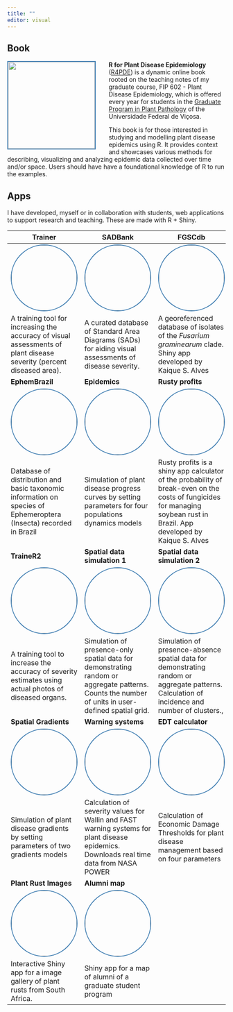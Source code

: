 ```yaml
---
title: ""
editor: visual
---
```


## Book

[![](https://r4pde.netlify.app/cover.png){style="float: left; margin-right: 30px; border: 2px solid steelblue" width="200"}](https://r4pde.netlify.app/)**R for Plant Disease Epidemiology** ([R4PDE](https://r4pde.netlify.app/)) is a dynamic online book rooted on the teaching notes of my graduate course, FIP 602 - Plant Disease Epidemiology, which is offered every year for students in the [Graduate Program in Plant Pathology](http://www.dfp.ufv.br/grad/) of the Universidade Federal de Viçosa.

This book is for those interested in studying and modelling plant disease epidemics using R. It provides context and showcases various methods for describing, visualizing and analyzing epidemic data collected over time and/or space. Users should have have a foundational knowledge of R to run the examples.

## Apps

I have developed, myself or in collaboration with students, web applications to support research and teaching. These are made with R + Shiny.

| Trainer                                                                                                                                                                 | SADBank                                                                                                                                                                        | FGSCdb                                                                                                                                                                    |
|------------------------|------------------------|------------------------|
| [![](figs/app_trainer.png){style="border-radius: 50%; border: 2px solid steelblue" width="150"}](https://edelponte.shinyapps.io/trainer)                                | [![](figs/app_sadbank.png){style="border-radius: 50%; border: 2px solid steelblue" width="150"}](https://edelponte.shinyapps.io/sadbank)                                       | [![](figs/app_fgscdb.png){style="border-radius: 50%; border: 2px solid steelblue" width="150"}](https://edelponte.shinyapps.io/fgscdb)                                    |
| A training tool for increasing the accuracy of visual assessments of plant disease severity (percent diseased area).                                                    | A curated database of Standard Area Diagrams (SADs) for aiding visual assessments of disease severity.                                                                         | A georeferenced database of isolates of the *Fusarium graminearum* clade. Shiny app developed by Kaique S. Alves                                                          |
| **EphemBrazil**                                                                                                                                                         | **Epidemics**                                                                                                                                                                  | **Rusty profits**                                                                                                                                                         |
| [![](figs/app_ephembrazil.png){style="border-radius: 50%; border: 2px solid steelblue" width="150"}](https://edelponte.shinyapps.io/ephembrazil/)                       | [![](figs/app_epidemics.png){style="border-radius: 50%; border: 2px solid steelblue" width="150"}](https://edelponte.shinyapps.io/epidemics)                                   | [![](figs/app_rusty.png){style="border-radius: 50%; border: 2px solid steelblue" width="150"}](https://alvesks.shinyapps.io/rusty-profits/)                               |
| Database of distribution and basic taxonomic information on species of Ephemeroptera (Insecta) recorded in Brazil                                                       | Simulation of plant disease progress curves by setting parameters for four populations dynamics models                                                                         | Rusty profits is a shiny app calculator of the probability of break-even on the costs of fungicides for managing soybean rust in Brazil. App developed by Kaique S. Alves |
| **TraineR2**                                                                                                                                                            | **Spatial data simulation 1**                                                                                                                                                  | **Spatial data simulation 2**                                                                                                                                             |
| [![](figs/app_trainer2.png){style="border-radius: 50%; border: 2px solid steelblue" width="150"}](https://delponte.shinyapps.io/traineR2/)                              | [![](figs/app_spatial.png){style="border-radius: 50%;  border: 2px solid steelblue" width="150"}](https://delponte.shinyapps.io/spatial)                                       | [![](figs/app_spatial2.png){style="border-radius: 50%; border: 2px solid steelblue" width="150"}](https://delponte.shinyapps.io/spatial2/)                                |
| A training tool to increase the accuracy of severity estimates using actual photos of diseased organs.                                                                  | Simulation of presence-only spatial data for demonstrating random or aggregate patterns. Counts the number of units in user-defined spatial grid.                              | Simulation of presence-absence spatial data for demonstrating random or aggregate patterns. Calculation of incidence and number of clusters.,                             |
| **Spatial Gradients**                                                                                                                                                   | **Warning systems**                                                                                                                                                            | **EDT calculator**                                                                                                                                                        |
| [![](figs/app_gradients.png){style="border-radius: 50%; border: 2px solid steelblue" width="150"}](https://delponte.shinyapps.io/gradients/)                            | [![](figs/apps_warning_systems.png){style="border-radius: 50%; border: 2px solid steelblue" width="150" height="150"}](https://epidemiologiaufv.shinyapps.io/warning-systems/) | [![](figs/aps_edt.png){style="border-radius: 50%; border: 2px solid steelblue" width="150"}](https://epidemiologiaufv.shinyapps.io/EDTCalculator/)                        |
| Simulation of plant disease gradients by setting parameters of two gradients models                                                                                     | Calculation of severity values for Wallin and FAST warning systems for plant disease epidemics. Downloads real time data from NASA POWER                                       | Calculation of Economic Damage Thresholds for plant disease management based on four parameters                                                                           |
| **Plant Rust Images**                                                                                                                                                   | **Alumni map**                                                                                                                                                                 |                                                                                                                                                                           |
| [![](figs/app_plantrust.png){style="border-radius: 50%; border: 2px solid steelblue" width="150" height="150"}](https://epidemiologiaufv.shinyapps.io/plantrustimages/) | [![](figs/app_mpdefesa.png){style="border-radius: 50%; border: 2px solid steelblue" width="150" height="150"}](https://delponte.shinyapps.io/mpdefesa/)                        |                                                                                                                                                                           |
| Interactive Shiny app for a image gallery of plant rusts from South Africa.                                                                                             | Shiny app for a map of alumni of a graduate student program                                                                                                                    |                                                                                                                                                                           |

